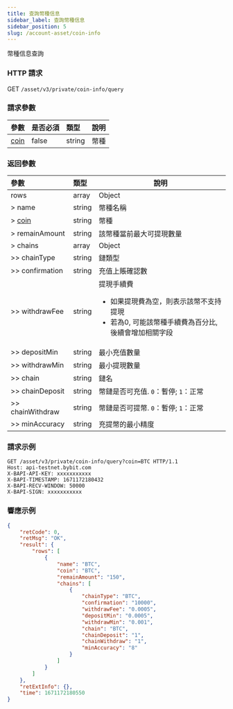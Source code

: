 ```yaml
---
title: 查詢幣種信息
sidebar_label: 查詢幣種信息
sidebar_position: 5
slug: /account-asset/coin-info
---
```

幣種信息查詢

### HTTP 請求
GET `/asset/v3/private/coin-info/query`

### 請求參數
| 參數 | 是否必須 | 類型 | 說明|
|:----- |:-------|:-----|------ |
|[coin](enum#coin) |false |string |幣種|

### 返回參數
| 參數 | 類型 | 說明|
|:----- |:-----|----- |
|rows|array |Object |
|> name|string|幣種名稱|
|> [coin](enum#coin)|string |幣種 |
|> remainAmount|string|該幣種當前最大可提現數量|
|> chains|array|Object|
|>> chainType|string|鏈類型|
|>> confirmation|string|充值上賬確認數|
|>> withdrawFee|string|提現手續費 <ul><li>如果提現費為空，則表示該幣不支持提現</li><li>若為0, 可能該幣種手續費為百分比, 後續會增加相關字段</li></ul>|
|>> depositMin|string|最小充值數量|
|>> withdrawMin|string|最小提現數量|
|>> chain|string|鏈名|
|>> chainDeposit|string|幣鏈是否可充值. `0`：暫停; `1`：正常|
|>> chainWithdraw|string|幣鏈是否可提幣. `0`：暫停; `1`：正常|
|>> minAccuracy|string|充提幣的最小精度|

### 請求示例

```http
GET /asset/v3/private/coin-info/query?coin=BTC HTTP/1.1
Host: api-testnet.bybit.com
X-BAPI-API-KEY: xxxxxxxxxxx
X-BAPI-TIMESTAMP: 1671172180432
X-BAPI-RECV-WINDOW: 50000
X-BAPI-SIGN: xxxxxxxxxxx
```

### 響應示例

```json
{
    "retCode": 0,
    "retMsg": "OK",
    "result": {
        "rows": [
            {
                "name": "BTC",
                "coin": "BTC",
                "remainAmount": "150",
                "chains": [
                    {
                        "chainType": "BTC",
                        "confirmation": "10000",
                        "withdrawFee": "0.0005",
                        "depositMin": "0.0005",
                        "withdrawMin": "0.001",
                        "chain": "BTC",
                        "chainDeposit": "1",
                        "chainWithdraw": "1",
                        "minAccuracy": "8"
                    }
                ]
            }
        ]
    },
    "retExtInfo": {},
    "time": 1671172180550
}
```